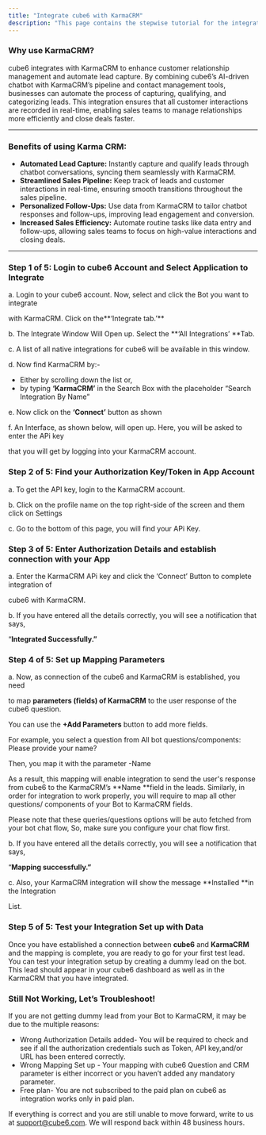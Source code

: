 ```yaml
---
title: "Integrate cube6 with KarmaCRM"
description: "This page contains the stepwise tutorial for the integration with cube6"
---
```


### **Why use KarmaCRM?**

cube6 integrates with KarmaCRM to enhance customer relationship management and automate lead capture. By combining cube6’s AI-driven chatbot with KarmaCRM’s pipeline and contact management tools, businesses can automate the process of capturing, qualifying, and categorizing leads. This integration ensures that all customer interactions are recorded in real-time, enabling sales teams to manage relationships more efficiently and close deals faster.

---

### **Benefits of using Karma CRM:**

- **Automated Lead Capture:** Instantly capture and qualify leads through chatbot conversations, syncing them seamlessly with KarmaCRM.
- **Streamlined Sales Pipeline:** Keep track of leads and customer interactions in real-time, ensuring smooth transitions throughout the sales pipeline.
- **Personalized Follow-Ups:** Use data from KarmaCRM to tailor chatbot responses and follow-ups, improving lead engagement and conversion.
- **Increased Sales Efficiency:** Automate routine tasks like data entry and follow-ups, allowing sales teams to focus on high-value interactions and closing deals.

---

### **Step 1 of 5: Login to cube6 Account and Select Application to Integrate**

a. Login to your cube6 account. Now, select and click the Bot you want to integrate

with KarmaCRM. Click on the**‘Integrate tab.’** 

b. The Integrate Window Will Open up. Select the **‘All Integrations’ **Tab.

c. A list of all native integrations for cube6 will be available in this window.

d. Now find KarmaCRM by:-

- Either by scrolling down the list or,
- by typing **‘KarmaCRM’** in the Search Box with the placeholder “Search Integration By Name”

e. Now click on the **‘Connect’** button as shown

f. An Interface, as shown below, will open up. Here, you will be asked to enter the APi key

that you will get by logging into your KarmaCRM account.

### **Step 2 of 5: Find your Authorization Key/Token in App Account**

a. To get the API key, login to the KarmaCRM account.

b. Click on the profile name on the top right-side of the screen and them click on Settings

c. Go to the bottom of this page, you will find your APi Key.

### **Step 3 of 5: Enter Authorization Details and establish connection with your App**

a. Enter the KarmaCRM APi key and click the ‘Connect’ Button to complete integration of

cube6 with KarmaCRM.

b. If you have entered all the details correctly, you will see a notification that says,

“**Integrated Successfully.”**

### **Step 4 of 5: Set up Mapping Parameters**

a. Now, as connection of the cube6 and KarmaCRM is established, you need

to map **parameters (fields) of KarmaCRM** to the user response of the cube6 question.

You can use the **\+Add Parameters** button to add more fields.

For example, you select a question from All bot questions/components: Please provide your name?

Then, you map it with the parameter -Name

As a result, this mapping will enable integration to send the user's response from cube6 to the KarmaCRM’s **Name **field in the leads. Similarly, in order for integration to work properly, you will require to map all other questions/ components of your Bot to KarmaCRM fields.

Please note that these queries/questions options will be auto fetched from your bot chat flow, So, make sure you configure your chat flow first.

b. If you have entered all the details correctly, you will see a notification that says,

“**Mapping successfully.”**

c. Also, your KarmaCRM integration will show the message **Installed **in the Integration

List.

### **Step 5 of 5: Test your Integration Set up with Data**

Once you have established a connection between **cube6** and **KarmaCRM** and the mapping is complete, you are ready to go for your first test lead. You can test your integration setup by creating a dummy lead on the bot. This lead should appear in your cube6 dashboard as well as in the KarmaCRM that you have integrated.

### **Still Not Working, Let’s Troubleshoot\!**

If you are not getting dummy lead from your Bot to KarmaCRM, it may be due to the multiple reasons:

- Wrong Authorization Details added- You will be required to check and see if all the authorization credentials such as Token, API key,and/or URL has been entered correctly.
- Wrong Mapping Set up - Your mapping with cube6 Question and CRM parameter is either incorrect or you haven’t added any mandatory parameter.
- Free plan- You are not subscribed to the paid plan on cube6 as integration works only in paid plan.

If everything is correct and you are still unable to move forward, write to us at [support@cube6.com](mailto:support@cube6.com). We will respond back within 48 business hours.
